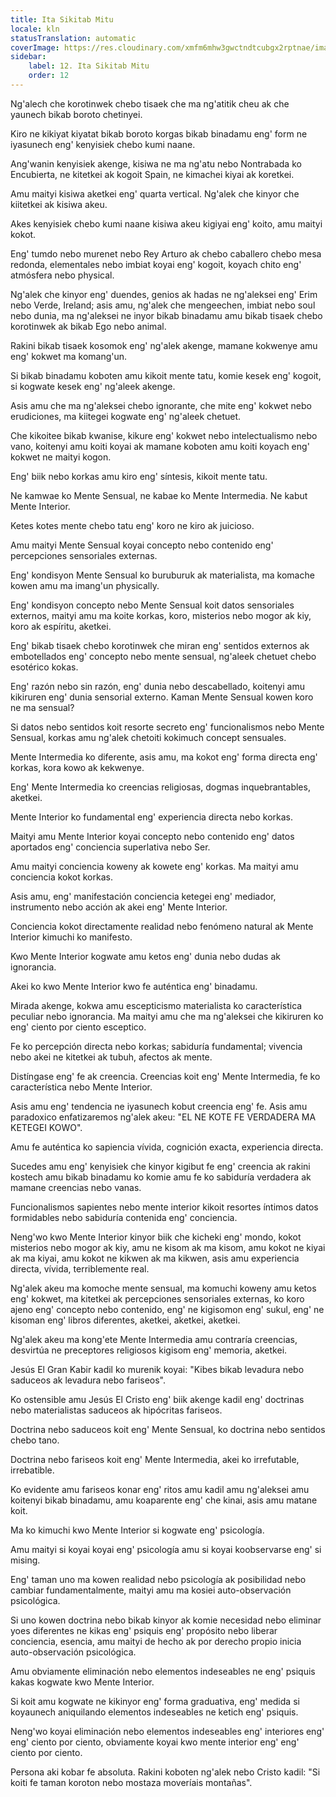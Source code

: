```yaml
---
title: Ita Sikitab Mitu
locale: kln
statusTranslation: automatic
coverImage: https://res.cloudinary.com/xmfm6mhw3gwctndtcubgx2rptnae/image/upload/v1741354419/small_cover_la_gran_rebelion_28716e29d2.webp
sidebar:
    label: 12. Ita Sikitab Mitu
    order: 12
---
```

Ng'alech che korotinwek chebo tisaek che ma ng'atitik cheu ak che yaunech bikab boroto chetinyei.

Kiro ne kikiyat kiyatat bikab boroto korgas bikab  binadamu eng' form ne iyasunech eng' kenyisiek chebo kumi naane.

Ang'wanin kenyisiek akenge, kisiwa ne ma ng'atu nebo Nontrabada ko Encubierta, ne kitetkei ak kogoit Spain, ne kimachei kiyai ak koretkei.

Amu maityi kisiwa aketkei eng' quarta vertical. Ng'alek che kinyor che kiitetkei ak kisiwa akeu.

Akes kenyisiek chebo kumi naane kisiwa akeu kigiyai eng' koito, amu maityi kokot.

Eng' tumdo nebo murenet nebo Rey Arturo ak  chebo caballero chebo mesa redonda, elementales nebo imbiat koyai eng' kogoit, koyach chito eng' atmósfera nebo physical.

Ng'alek che kinyor eng' duendes, genios ak hadas ne ng'aleksei eng' Erim nebo Verde, Ireland; asis amu, ng'alek che mengeechen, imbiat nebo soul nebo dunia, ma  ng'aleksei ne inyor bikab binadamu amu bikab tisaek chebo korotinwek ak  bikab Ego nebo animal.

Rakini bikab tisaek  kosomok eng' ng'alek akenge, mamane kokwenye amu eng' kokwet ma komang'un.

Si bikab binadamu koboten amu kikoit  mente tatu, komie kesek eng' kogoit, si kogwate kesek eng' ng'aleek akenge.

Asis amu che ma  ng'aleksei chebo ignorante, che mite eng' kokwet nebo erudiciones, ma kiitegei kogwate eng' ng'aleek chetuet.

Che kikoitee bikab  kwanise,  kikure eng' kokwet nebo intelectualismo nebo vano, koitenyi amu koiti koyai ak mamane koboten amu koiti koyach eng' kokwet ne maityi kogon.

Eng' biik nebo  korkas amu kiro eng'  síntesis, kikoit mente tatu.

Ne kamwae ko Mente Sensual, ne kabae ko Mente Intermedia. Ne kabut Mente Interior.

Ketes kotes mente chebo tatu eng' koro ne kiro ak juicioso.

Amu maityi Mente Sensual koyai concepto nebo contenido eng' percepciones sensoriales externas.

Eng' kondisyon Mente Sensual ko buruburuk ak materialista, ma komache kowen amu ma imang'un physically.

Eng' kondisyon concepto nebo Mente Sensual koit datos sensoriales externos, maityi amu ma koite korkas, koro, misterios nebo mogor ak kiy, koro ak espíritu, aketkei.

Eng' bikab tisaek chebo korotinwek che miran eng' sentidos externos ak embotellados eng' concepto nebo mente sensual, ng'aleek chetuet chebo esotérico kokas.

Eng' razón nebo sin razón, eng' dunia nebo descabellado, koitenyi amu kikiruren eng' dunia sensorial externo. Kaman Mente Sensual kowen koro ne ma sensual?

Si datos nebo sentidos koit resorte secreto eng' funcionalismos nebo Mente Sensual, korkas amu ng'alek chetoiti kokimuch concept sensuales.

Mente Intermedia ko diferente, asis amu, ma kokot eng' forma directa eng' korkas, kora kowo ak kekwenye.

Eng' Mente Intermedia ko creencias religiosas, dogmas inquebrantables, aketkei.

Mente Interior ko fundamental eng' experiencia directa nebo korkas.

Maityi amu Mente Interior koyai concepto nebo contenido eng' datos aportados eng' conciencia superlativa nebo Ser.

Amu maityi conciencia koweny ak  kowete eng' korkas. Ma maityi amu conciencia kokot korkas.

Asis amu, eng' manifestación conciencia ketegei eng' mediador, instrumento nebo acción ak akei eng' Mente Interior.

Conciencia kokot directamente realidad nebo fenómeno natural ak Mente Interior kimuchi ko manifesto.

Kwo Mente Interior kogwate amu ketos eng' dunia nebo dudas ak ignorancia.

Akei ko kwo Mente Interior kwo fe auténtica eng' binadamu.

Mirada akenge, kokwa amu escepticismo materialista ko característica peculiar nebo ignorancia. Ma maityi amu che ma ng'aleksei che kikiruren ko eng' ciento por ciento esceptico.

Fe ko percepción directa nebo korkas; sabiduría fundamental; vivencia nebo akei ne kitetkei ak tubuh, afectos ak mente.

Distíngase eng' fe ak creencia. Creencias koit eng' Mente Intermedia, fe ko característica nebo Mente Interior.

Asis amu eng' tendencia ne iyasunech kobut creencia eng' fe. Asis amu paradoxico enfatizaremos ng'alek akeu: "EL NE KOTE FE VERDADERA MA KETEGEI KOWO".

Amu fe auténtica ko sapiencia vívida, cognición exacta, experiencia directa.

Sucedes amu eng' kenyisiek che kinyor kigibut fe eng' creencia ak rakini kostech amu bikab binadamu ko komie amu fe ko sabiduría verdadera ak mamane creencias nebo vanas.

Funcionalismos sapientes nebo mente interior kikoit resortes íntimos datos formidables nebo sabiduría contenida eng' conciencia.

Neng'wo kwo Mente Interior kinyor biik che kicheki eng' mondo, kokot misterios nebo mogor ak kiy, amu ne kisom ak ma kisom, amu kokot ne kiyai ak ma kiyai, amu kokot ne kikwen ak ma kikwen, asis amu experiencia directa, vívida, terriblemente real.

Ng'alek akeu ma komoche mente sensual, ma komuchi koweny amu ketos eng' kokwet, ma kitetkei ak percepciones sensoriales externas, ko koro ajeno eng' concepto nebo contenido, eng' ne kigisomon eng' sukul, eng' ne kisoman eng' libros diferentes, aketkei, aketkei, aketkei.

Ng'alek akeu ma kong'ete Mente Intermedia amu contraría creencias, desvirtúa ne preceptores religiosos kigisom eng' memoria, aketkei.

Jesús El Gran Kabir kadil ko murenik koyai: "Kibes bikab levadura nebo saduceos ak levadura nebo fariseos".

Ko ostensible amu Jesús El Cristo eng' biik akenge kadil eng' doctrinas nebo materialistas saduceos ak hipócritas fariseos.

Doctrina nebo saduceos koit eng' Mente Sensual, ko doctrina nebo sentidos chebo tano.

Doctrina nebo fariseos koit eng' Mente Intermedia, akei ko irrefutable, irrebatible.

Ko evidente amu fariseos konar eng' ritos amu kadil amu ng'aleksei amu koitenyi bikab binadamu, amu koaparente eng' che kinai, asis amu matane koit.

Ma ko kimuchi kwo Mente Interior si kogwate eng' psicología.

Amu maityi si koyai koyai eng' psicología amu si koyai  koobservarse eng' si mising.

Eng' taman uno ma kowen realidad nebo  psicología ak posibilidad nebo cambiar fundamentalmente, maityi amu ma kosiei auto-observación psicológica.

Si uno kowen doctrina nebo bikab kinyor ak komie necesidad nebo eliminar yoes diferentes ne kikas eng'  psiquis eng' propósito nebo liberar conciencia, esencia, amu maityi de hecho ak por derecho propio inicia auto-observación psicológica.

Amu obviamente eliminación nebo elementos indeseables ne eng' psiquis kakas kogwate kwo Mente Interior.

Si koit amu kogwate ne kikinyor eng' forma graduativa, eng' medida si koyaunech aniquilando elementos indeseables ne ketich eng' psiquis.

Neng'wo koyai eliminación nebo elementos indeseables eng' interiores eng' eng' ciento por ciento, obviamente koyai kwo mente interior eng' eng' ciento por ciento.

Persona aki kobar fe absoluta. Rakini koboten ng'alek nebo Cristo kadil: "Si koiti fe taman koroton nebo mostaza moveríais montañas".

